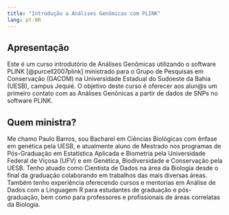 ```yaml
---
title: "Introdução a Análises Genômicas com PLINK"
lang: pt-BR
---
```


## Apresentação {#apresentacao}

Este é um curso introdutório de Análises Genômicas utilizando o software PLINK [@purcell2007plink] ministrado para o Grupo de Pesquisas em Conservação (GACOM) na Universidade Estadual do Sudoeste da Bahia (UESB), campus Jequié. O objetivo deste curso é oferecer aos alun\@s um primeiro contato com as Análises Genônicas a partir de dados de SNPs no software PLINK.


## Quem ministra?

Me chamo Paulo Barros, sou Bacharel em Ciências Biológicas com ênfase em genética pela UESB, e atualmente aluno de Mestrado nos programas de Pós-Graduação em Estatística Aplicada e Biometria pela Universidade Federal de Viçosa (UFV) e em Genética, Biodiversidade e Conservação pela UESB. Tenho atuado como Cientista de Dados na área da Biologia desde o final da graduação colaborando em trabalhos das mais diversas áreas. Também tenho experiência oferecendo cursos e mentorias em Análise de Dados com a Linguagem R para estudantes de graduação e pós-graduação, bem como para professores e profissionais de áreas correlatas da Biologia.


::: {#refs}

:::